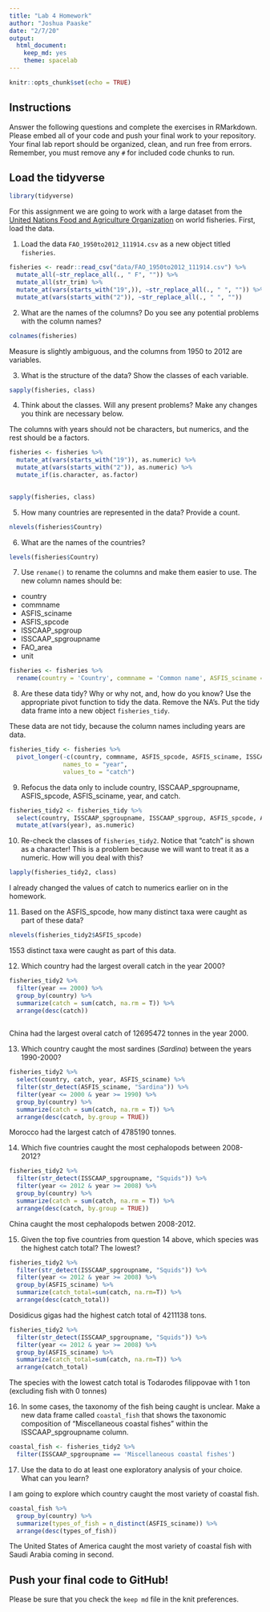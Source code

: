 ```yaml
---
title: "Lab 4 Homework"
author: "Joshua Paaske"
date: "2/7/20"
output:
  html_document: 
    keep_md: yes
    theme: spacelab
---
```


```r
knitr::opts_chunk$set(echo = TRUE)
```

## Instructions
Answer the following questions and complete the exercises in RMarkdown. Please embed all of your code and push your final work to your repository. Your final lab report should be organized, clean, and run free from errors. Remember, you must remove any `#` for included code chunks to run.  

## Load the tidyverse
```r
library(tidyverse)
```

For this assignment we are going to work with a large dataset from the [United Nations Food and Agriculture Organization](http://www.fao.org/about/en/) on world fisheries. First, load the data.  

1. Load the data `FAO_1950to2012_111914.csv` as a new object titled `fisheries`.

```r
fisheries <- readr::read_csv("data/FAO_1950to2012_111914.csv") %>% 
  mutate_all(~str_replace_all(., " F", "")) %>%
  mutate_all(str_trim) %>% 
  mutate_at(vars(starts_with("19",)), ~str_replace_all(., " ", "")) %>% 
  mutate_at(vars(starts_with("2")), ~str_replace_all(., " ", ""))
```

2. What are the names of the columns? Do you see any potential problems with the column names?

```r
colnames(fisheries)
```

Measure is slightly ambiguous, and the columns from 1950 to 2012 are variables. 

3. What is the structure of the data? Show the classes of each variable.
```r
sapply(fisheries, class)
```

4. Think about the classes. Will any present problems? Make any changes you think are necessary below.

The columns with years should not be characters, but numerics, and the rest should be a factors. 
```r
fisheries <- fisheries %>% 
  mutate_at(vars(starts_with("19")), as.numeric) %>% 
  mutate_at(vars(starts_with("2")), as.numeric) %>% 
  mutate_if(is.character, as.factor)
  

sapply(fisheries, class)
```

5. How many countries are represented in the data? Provide a count.
```r
nlevels(fisheries$Country)
```

6. What are the names of the countries?
```r
levels(fisheries$Country)
```


7. Use `rename()` to rename the columns and make them easier to use. The new column names should be:  
+ country
+ commname
+ ASFIS_sciname
+ ASFIS_spcode
+ ISSCAAP_spgroup
+ ISSCAAP_spgroupname
+ FAO_area
+ unit
```r
fisheries <- fisheries %>% 
  rename(country = 'Country', commname = 'Common name', ASFIS_sciname = "ASFIS species name", ASFIS_spcode = 'ASFIS species#', ISSCAAP_spgroupname = 'ISSCAAP taxonomic group', ISSCAAP_spgroup = `ISSCAAP group#`, FAO_area = 'FAO major fishing area', unit = 'Measure')
```

8. Are these data tidy? Why or why not, and, how do you know? Use the appropriate pivot function to tidy the data. Remove the NA's. Put the tidy data frame into a new object `fisheries_tidy`. 

These data are not tidy, because the column names including years are data. 
```r
fisheries_tidy <- fisheries %>% 
  pivot_longer(-c(country, commname, ASFIS_spcode, ASFIS_sciname, ISSCAAP_spgroupname, ISSCAAP_spgroup, FAO_area, unit), 
               names_to = "year",
               values_to = "catch")
```

9. Refocus the data only to include country, ISSCAAP_spgroupname, ASFIS_spcode, ASFIS_sciname, year, and catch.
```r
fisheries_tidy2 <- fisheries_tidy %>% 
  select(country, ISSCAAP_spgroupname, ISSCAAP_spgroup, ASFIS_spcode, ASFIS_sciname, year, catch) %>% 
  mutate_at(vars(year), as.numeric)
```

10. Re-check the classes of `fisheries_tidy2`. Notice that "catch" is shown as a character! This is a problem because we will want to treat it as a numeric. How will you deal with this?
```r
lapply(fisheries_tidy2, class)
```
I already changed the values of catch to numerics earlier on in the homework. 

11. Based on the ASFIS_spcode, how many distinct taxa were caught as part of these data?

```r
nlevels(fisheries_tidy2$ASFIS_spcode)
```
1553 distinct taxa were caught as part of this data.

12. Which country had the largest overall catch in the year 2000?
```r
fisheries_tidy2 %>% 
  filter(year == 2000) %>% 
  group_by(country) %>% 
  summarize(catch = sum(catch, na.rm = T)) %>% 
  arrange(desc(catch))
  
```
China had the largest overal catch of 12695472 tonnes in the year 2000.

13. Which country caught the most sardines (_Sardina_) between the years 1990-2000?
```r
fisheries_tidy2 %>% 
  select(country, catch, year, ASFIS_sciname) %>%
  filter(str_detect(ASFIS_sciname, "Sardina")) %>% 
  filter(year <= 2000 & year >= 1990) %>% 
  group_by(country) %>% 
  summarize(catch = sum(catch, na.rm = T)) %>% 
  arrange(desc(catch, by.group = TRUE))

```
Morocco had the largest catch of 4785190 tonnes. 

14. Which five countries caught the most cephalopods between 2008-2012?
```r
fisheries_tidy2 %>% 
  filter(str_detect(ISSCAAP_spgroupname, "Squids")) %>% 
  filter(year <= 2012 & year >= 2008) %>% 
  group_by(country) %>% 
  summarize(catch = sum(catch, na.rm = T)) %>% 
  arrange(desc(catch, by.group = TRUE))
```
China caught the most cephalopods betwen 2008-2012. 

15. Given the top five countries from question 14 above, which species was the highest catch total? The lowest?
```r
fisheries_tidy2 %>% 
  filter(str_detect(ISSCAAP_spgroupname, "Squids")) %>% 
  filter(year <= 2012 & year >= 2008) %>% 
  group_by(ASFIS_sciname) %>% 
  summarize(catch_total=sum(catch, na.rm=T)) %>% 
  arrange(desc(catch_total))
```
Dosidicus gigas had the highest catch total of 4211138 tons. 

```r
fisheries_tidy2 %>% 
  filter(str_detect(ISSCAAP_spgroupname, "Squids")) %>% 
  filter(year <= 2012 & year >= 2008) %>% 
  group_by(ASFIS_sciname) %>% 
  summarize(catch_total=sum(catch, na.rm=T)) %>% 
  arrange(catch_total)
```
The species with the lowest catch total is Todarodes filippovae with 1 ton (excluding fish with 0 tonnes) 

16. In some cases, the taxonomy of the fish being caught is unclear. Make a new data frame called `coastal_fish` that shows the taxonomic composition of "Miscellaneous coastal fishes" within the ISSCAAP_spgroupname column.
```r
coastal_fish <- fisheries_tidy2 %>% 
  filter(ISSCAAP_spgroupname == 'Miscellaneous coastal fishes')
```

17. Use the data to do at least one exploratory analysis of your choice. What can you learn?

I am going to explore which country caught the most variety of coastal fish. 
```r
coastal_fish %>% 
  group_by(country) %>% 
  summarize(types_of_fish = n_distinct(ASFIS_sciname)) %>% 
  arrange(desc(types_of_fish))
```
The United States of America caught the most variety of coastal fish with Saudi Arabia coming in second. 

## Push your final code to GitHub!
Please be sure that you check the `keep md` file in the knit preferences.   